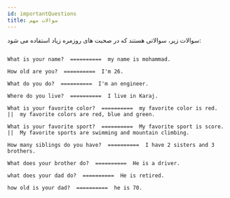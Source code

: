 ```yaml
---
id: importantQuestions
title: سوالات مهم
---
```


سوالات زیر، سوالاتی هستند که در صحبت های روزمره زیاد استفاده می شود:

<div dir="ltr">

```

What is your name?  ==========  my name is mohammad.

How old are you?  ==========  I'm 26.

What do you do?  ==========  I'm an engineer.

Where do you live?  ==========  I live in Karaj.

What is your favorite color?  ==========  my favorite color is red.  ||  my favorite colors are red, blue and green.

What is your favorite sport?  ==========  My favorite sport is score.  ||  My favorite sports are swimming and mountain climbing.

How many siblings do you have?  ==========  I have 2 sisters and 3 brothers.

What does your brother do?  ==========  He is a driver.

what does your dad do?  ==========  He is retired.

how old is your dad?  ==========  he is 70.

```

</div>
